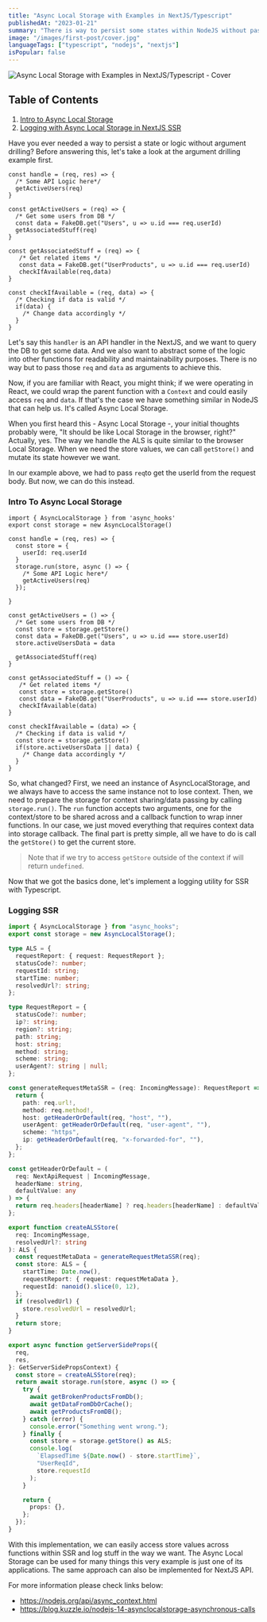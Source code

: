```yaml
---
title: "Async Local Storage with Examples in NextJS/Typescript"
publishedAt: "2023-01-21"
summary: "There is way to persist some states within NodeJS without passing parameters around. Today we will discover how to use Async Local Storage with Typescript within NextJS."
image: "/images/first-post/cover.jpg"
languageTags: ["typescript", "nodejs", "nextjs"]
isPopular: false
---
```


![Async Local Storage with Examples in NextJS/Typescript - Cover](/images/first-post/cover.jpg)

## Table of Contents

1.  [Intro to Async Local Storage](#intro-to-async-local-storage)
2.  [Logging with Async Local Storage in NextJS SSR](#logging-ssr)


Have you ever needed a way to persist a state or logic without argument drilling? Before answering this, let's take a look at the argument drilling example first.

```JS
const handle = (req, res) => {
  /* Some API Logic here*/
  getActiveUsers(req)
}

const getActiveUsers = (req) => {
  /* Get some users from DB */
  const data = FakeDB.get("Users", u => u.id === req.userId)
  getAssociatedStuff(req)
}

const getAssociatedStuff = (req) => {
   /* Get related items */
   const data = FakeDB.get("UserProducts", u => u.id === req.userId)
   checkIfAvailable(req,data)
}

const checkIfAvailable = (req, data) => {
  /* Checking if data is valid */
  if(data) {
    /* Change data accordingly */
  }
}
```

Let's say this `handler` is an API handler in the NextJS, and we want to query the DB to get some data. And we also want to abstract some of the logic into other functions for readability and maintainability purposes.
There is no way but to pass those `req` and `data` as arguments to achieve this.

Now, if you are familiar with React, you might think; if we were operating in React, we could wrap the parent function with a `Context` and could easily
access `req` and `data`. If that's the case we have something similar in NodeJS that can help us. It's called Async Local Storage.

When you first heard this - Async Local Storage -, your initial thoughts probably were, "It should be like Local Storage in the browser, right?"
Actually, yes. The way we handle the ALS is quite similar to the browser Local Storage. When we need the store values, we can call `getStore()` and mutate its state however we want.

In our example above, we had to pass `req`to get the userId from the request body. But now, we can do this instead.
### Intro To Async Local Storage
```JS
import { AsyncLocalStorage } from 'async_hooks'
export const storage = new AsyncLocalStorage()

const handle = (req, res) => {
  const store = {
    userId: req.userId
  }
  storage.run(store, async () => {
    /* Some API Logic here*/
    getActiveUsers(req)
  });

}

const getActiveUsers = () => {
  /* Get some users from DB */
  const store = storage.getStore()
  const data = FakeDB.get("Users", u => u.id === store.userId)
  store.activeUsersData = data

  getAssociatedStuff(req)
}

const getAssociatedStuff = () => {
   /* Get related items */
   const store = storage.getStore()
   const data = FakeDB.get("UserProducts", u => u.id === store.userId)
   checkIfAvailable(data)
}

const checkIfAvailable = (data) => {
  /* Checking if data is valid */
  const store = storage.getStore()
  if(store.activeUsersData || data) {
    /* Change data accordingly */
  }
}
```

So, what changed? First, we need an instance of AsyncLocalStorage, and we always have to access the same instance not to lose context. Then, we need to prepare the storage for context sharing/data passing by calling `storage.run()`.
The `run` function accepts two arguments, one for the context/store to be shared across and a callback function to wrap inner functions. In our case, we just moved everything that requires context data into storage callback.
The final part is pretty simple, all we have to do is call the `getStore()` to get the current store.

> Note that if we try to access `getStore` outside of the context if will return `undefined`.

Now that we got the basics done, let's implement a logging utility for SSR with Typescript.

### Logging SSR

```typescript
import { AsyncLocalStorage } from "async_hooks";
export const storage = new AsyncLocalStorage();

type ALS = {
  requestReport: { request: RequestReport };
  statusCode?: number;
  requestId: string;
  startTime: number;
  resolvedUrl?: string;
};

type RequestReport = {
  statusCode?: number;
  ip?: string;
  region?: string;
  path: string;
  host: string;
  method: string;
  scheme: string;
  userAgent?: string | null;
};

const generateRequestMetaSSR = (req: IncomingMessage): RequestReport => {
  return {
    path: req.url!,
    method: req.method!,
    host: getHeaderOrDefault(req, "host", ""),
    userAgent: getHeaderOrDefault(req, "user-agent", ""),
    scheme: "https",
    ip: getHeaderOrDefault(req, "x-forwarded-for", ""),
  };
};

const getHeaderOrDefault = (
  req: NextApiRequest | IncomingMessage,
  headerName: string,
  defaultValue: any
) => {
  return req.headers[headerName] ? req.headers[headerName] : defaultValue;
};

export function createALSStore(
  req: IncomingMessage,
  resolvedUrl?: string
): ALS {
  const requestMetaData = generateRequestMetaSSR(req);
  const store: ALS = {
    startTime: Date.now(),
    requestReport: { request: requestMetaData },
    requestId: nanoid().slice(0, 12),
  };
  if (resolvedUrl) {
    store.resolvedUrl = resolvedUrl;
  }
  return store;
}

export async function getServerSideProps({
  req,
  res,
}: GetServerSidePropsContext) {
  const store = createALSStore(req);
  return await storage.run(store, async () => {
    try {
      await getBrokenProductsFromDb();
      await getDataFromDbOrCache();
      await getProductsFromDB();
    } catch (error) {
      console.error("Something went wrong.");
    } finally {
      const store = storage.getStore() as ALS;
      console.log(
        `ElapsedTime ${Date.now() - store.startTime}`,
        "UserReqId",
        store.requestId
      );
    }

    return {
      props: {},
    };
  });
}
```

With this implementation, we can easily access store values across functions within SSR and log stuff in the way we want. The Async Local Storage can be used for many things
this very example is just one of its applications. The same approach can also be implemented for NextJS API.

For more information please check links below:

- https://nodejs.org/api/async_context.html
- https://blog.kuzzle.io/nodejs-14-asynclocalstorage-asynchronous-calls